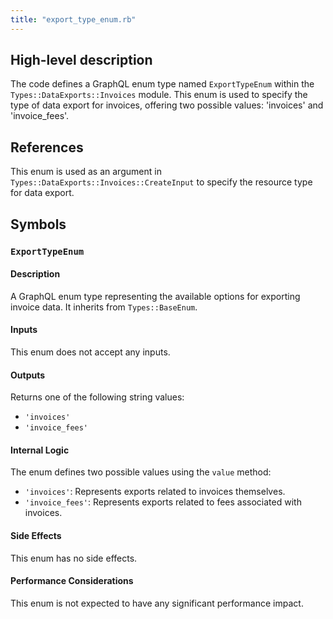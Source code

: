 ```yaml
---
title: "export_type_enum.rb"
---
```


## High-level description
The code defines a GraphQL enum type named `ExportTypeEnum` within the `Types::DataExports::Invoices` module. This enum is used to specify the type of data export for invoices, offering two possible values: 'invoices' and 'invoice_fees'.

## References
This enum is used as an argument in `Types::DataExports::Invoices::CreateInput` to specify the resource type for data export.

## Symbols

### `ExportTypeEnum`
#### Description
A GraphQL enum type representing the available options for exporting invoice data. It inherits from `Types::BaseEnum`.

#### Inputs
This enum does not accept any inputs.

#### Outputs
Returns one of the following string values:
* `'invoices'`
* `'invoice_fees'`

#### Internal Logic
The enum defines two possible values using the `value` method:
* `'invoices'`: Represents exports related to invoices themselves.
* `'invoice_fees'`: Represents exports related to fees associated with invoices.

#### Side Effects
This enum has no side effects.

#### Performance Considerations
This enum is not expected to have any significant performance impact.
